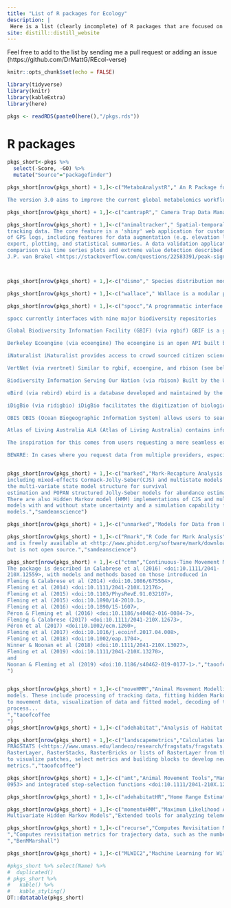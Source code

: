 ```yaml
---
title: "List of R packages for Ecology"
description: |
 Here is a list (clearly incomplete) of R packages that are focused on Ecology!
site: distill::distill_website
---
```

Feel free to add to the list by sending me a pull request or adding an issue (https://github.com/DrMattG/REcol-verse)

```r
knitr::opts_chunk$set(echo = FALSE)

```

```r
library(tidyverse)
library(knitr)
library(kableExtra)
library(here)

pkgs <- readRDS(paste0(here(),"/pkgs.rds"))

```

# R packages

```r
pkgs_short<-pkgs %>% 
  select(-Score, -GO) %>% 
  mutate("Source"="packagefinder")

pkgs_short[nrow(pkgs_short) + 1,]<-c("MetaboAnalystR"," An R Package for Comprehensive Analysis of Metabolomics Data","MetaboAnalystR 3.0 contains the R functions and libraries underlying the popular MetaboAnalyst web server, including metabolomic data analysis, visualization, and functional interpretation. The package is synchronized with the MetaboAnalyst web server. After installing and loading the package, users will be able to reproduce the same results from their local computers using the corresponding R command history downloaded from MetaboAnalyst web site, thereby achieving maximum flexibility and reproducibility.

The version 3.0 aims to improve the current global metabolomics workflow by implementing a fast parameter optimization algorithm for peak picking, and automated identification of the most suitable method for batch effect correction from 12 well-established approaches. In addition, more support for functional interpretation directly from m/z peaks via mummichog2 (PMID: 23861661), and a new pathway-based method to integrate multi'omics data has been added. To demonstrate this new functionality, we provide the \"MetaboAnalystR 3.0 Workflow: Towards an Optimized Workflow for Global Metabolomics\" vignette, available here as a PDF. In this vignette, we perform end-to-end metabolomics data analysis on the full batch of clinical IBD samples.","volePhD") 

pkgs_short[nrow(pkgs_short) + 1,]<-c("camtrapR"," Camera Trap Data Management and Preparation of Occupancy and Spatial Capture-Recapture Analyses","See the Article in Methods in Ecology and Evolution <https://besjournals.onlinelibrary.wiley.com/doi/full/10.1111/2041-210X.12600> for an overview of the package. The four package vignettes provide examples for the entire workflow.","volePhD") 

pkgs_short[nrow(pkgs_short) + 1,]<-c("animaltracker"," Spatial-temporal analysis and visualisation of animal movement data","Utilities for spatial-temporal analysis and visualization of animal (e.g. cattle)
tracking data. The core feature is a 'shiny' web application for customized processing
of GPS logs, including features for data augmentation (e.g. elevation lookup), data selection,
export, plotting, and statistical summaries. A data validation application allows for side-by-side
comparison via time series plots and extreme value detection described by
J.P. van Brakel <https://stackoverflow.com/questions/22583391/peak-signal-detection-inrealtime-timeseries-data/>.","volePhD") 



pkgs_short[nrow(pkgs_short) + 1,]<-c("dismo"," Species distribution modelling","Functions for species distribution modeling, that is, predicting entire geographic distributions form occurrences at a number of sites and the environment at these sites","StatsForBios") 

pkgs_short[nrow(pkgs_short) + 1,]<-c("wallace"," Wallace is a modular platform for reproducible modeling of species niches and distributions, written in R","Wallace is a modular platform for reproducible modeling of species niches and distributions, written in R. The application guides users through a complete analysis, from the acquisition of data to visualizing model predictions on an interactive map, thus bundling complex workflows into a single, streamlined interface.","StatsForBios")

pkgs_short[nrow(pkgs_short) + 1,]<-c("spocc","A programmatic interface to many species occurrence data sources","At rOpenSci, we have been writing R packages to interact with many sources of species occurrence data, including GBIF, Vertnet, BISON, iNaturalist, the Berkeley ecoengine, and eBird. Other databases are out there as well, which we can pull in. spocc is an R package to query and collect species occurrence data from many sources. The goal is to to create a seamless search experience across data sources, as well as creating unified outputs across data sources.

spocc currently interfaces with nine major biodiversity repositories

Global Biodiversity Information Facility (GBIF) (via rgbif) GBIF is a government funded open data repository with several partner organizations with the express goal of providing access to data on Earth's biodiversity. The data are made available by a network of member nodes, coordinating information from various participant organizations and government agencies.

Berkeley Ecoengine (via ecoengine) The ecoengine is an open API built by the Berkeley Initiative for Global Change Biology. The repository provides access to over 3 million specimens from various Berkeley natural history museums. These data span more than a century and provide access to georeferenced specimens, species checklists, photographs, vegetation surveys and resurveys and a variety of measurements from environmental sensors located at reserves across University of California's natural reserve system.

iNaturalist iNaturalist provides access to crowd sourced citizen science data on species observations.

VertNet (via rvertnet) Similar to rgbif, ecoengine, and rbison (see below), VertNet provides access to more than 80 million vertebrate records spanning a large number of institutions and museums primarly covering four major disciplines (mammology, herpetology, ornithology, and icthyology).

Biodiversity Information Serving Our Nation (via rbison) Built by the US Geological Survey's core science analytic team, BISON is a portal that provides access to species occurrence data from several participating institutions.

eBird (via rebird) ebird is a database developed and maintained by the Cornell Lab of Ornithology and the National Audubon Society. It provides real-time access to checklist data, data on bird abundance and distribution, and communtiy reports from birders.

iDigBio (via ridigbio) iDigBio facilitates the digitization of biological and paleobiological specimens and their associated data, and houses specimen data, as well as providing their specimen data via RESTful web services.

OBIS OBIS (Ocean Biogeographic Information System) allows users to search marine species datasets from all of the world's oceans.

Atlas of Living Australia ALA (Atlas of Living Australia) contains information on all the known species in Australia aggregated from a wide range of data providers: museums, herbaria, community groups, government departments, individuals and universities; it contains more than 50 million occurrence records.

The inspiration for this comes from users requesting a more seamless experience across data sources, and from our work on a similar package for taxonomy data (taxize).

BEWARE: In cases where you request data from multiple providers, especially when including GBIF, there could be duplicate records since many providers' data eventually ends up with GBIF. See ?spocc_duplicates, after installation, for more.","StatsForBios")


pkgs_short[nrow(pkgs_short) + 1,]<-c("marked","Mark-Recapture Analysis for Survival and Abundance Estimation","Functions for fitting various models to capture-recapture data
including mixed-effects Cormack-Jolly-Seber(CJS) and multistate models and
the multi-variate state model structure for survival
estimation and POPAN structured Jolly-Seber models for abundance estimation.
There are also Hidden Markov model (HMM) implementations of CJS and multistate
models with and without state uncertainty and a simulation capability for HMM
models.","samdeanscience")

pkgs_short[nrow(pkgs_short) + 1,]<-c("unmarked","Models for Data from Unmarked Animals","Fits hierarchical models of animal abundance and occurrence to data collected using survey methods such as point counts, site occupancy sampling, distance sampling, removal sampling, and double observer sampling. Parameters governing the state and observation processes can be modeled as functions of covariates.","samdeanscience")

pkgs_short[nrow(pkgs_short) + 1,]<-c("Rmark","R Code for Mark Analysis","An interface to the software package MARK that constructs input files for MARK and extracts the output. MARK was developed by Gary White
and is freely available at <http://www.phidot.org/software/mark/downloads/>
but is not open source.","samdeanscience")

pkgs_short[nrow(pkgs_short) + 1,]<-c("ctmm","Continuous-Time Movement Modeling","Functions for identifying, fitting, and applying continuous-space, continuoustime stochastic movement models to animal tracking data.
The package is described in Calabrese et al (2016) <doi:10.1111/2041-
210X.12559>, with models and methods based on those introduced in
Fleming & Calabrese et al (2014) <doi:10.1086/675504>,
Fleming et al (2014) <doi:10.1111/2041-210X.12176>,
Fleming et al (2015) <doi:10.1103/PhysRevE.91.032107>,
Fleming et al (2015) <doi:10.1890/14-2010.1>,
Fleming et al (2016) <doi:10.1890/15-1607>,
Péron & Fleming et al (2016) <doi:10.1186/s40462-016-0084-7>,
Fleming & Calabrese (2017) <doi:10.1111/2041-210X.12673>,
Péron et al (2017) <doi:10.1002/ecm.1260>,
Fleming et al (2017) <doi:10.1016/j.ecoinf.2017.04.008>,
Fleming et al (2018) <doi:10.1002/eap.1704>,
Winner & Noonan et al (2018) <doi:10.1111/2041-210X.13027>,
Fleming et al (2019) <doi:10.1111/2041-210X.13270>,
and
Noonan & Fleming et al (2019) <doi:10.1186/s40462-019-0177-1>.","taoofcoffee
")


pkgs_short[nrow(pkgs_short) + 1,]<-c("moveHMM","Animal Movement Modelling using Hidden Markov Models","Provides tools for animal movement modelling using hidden Markov
models. These include processing of tracking data, fitting hidden Markov models
to movement data, visualization of data and fitted model, decoding of the state
process...
","taoofcoffee
")
pkgs_short[nrow(pkgs_short) + 1,]<-c("adehabitat","Analysis of Habitat Selection by Animals","A collection of tools for the analysis of habitat selection by animals.","taoofcoffee")

pkgs_short[nrow(pkgs_short) + 1,]<-c("landscapemetrics","Calculates landscape metrics for categorical landscape patterns in a tidy workflow.", "landscapemetrics reimplements the most common metrics from
FRAGSTATS (<https://www.umass.edu/landeco/research/fragstats/fragstats.html>) and new ones from the current literature on landscape metrics.This package supports raster spatial objects and takes
RasterLayer, RasterStacks, RasterBricks or lists of RasterLayer from the raster package as input arguments. It further provides utility functions
to visualize patches, select metrics and building blocks to develop new
metrics.","taoofcoffee")

pkgs_short[nrow(pkgs_short) + 1,]<-c("amt","Animal Movement Tools","Manage and analyze animal movement data. The functionality of 'amt' includes methods to calculate track statistics (e.g. step lengths, speed, or turning angles), prepare data for fitting habitat selection analyses (resource selection functions and step-selection functions <doi:10.1890/04-
0953> and integrated step-selection functions <doi:10.1111/2041-210X.12528>), and simulation of space-use from fitted step-selection functions <doi:10.1002/ecs2.1771>.","BenMMarshall")

pkgs_short[nrow(pkgs_short) + 1,]<-c("adehabitatHR","Home Range Estimation","A collection of tools for the estimation of animals home range.","BenMMarshall")

pkgs_short[nrow(pkgs_short) + 1,]<-c("momentuHMM","Maximum Likelihood Analysis of Animal Movement Behavior Using
Multivariate Hidden Markov Models","Extended tools for analyzing telemetry data using generalized hidden Markov models. Features of momentuHMM (pronounced ``momentum'') include data pre-processing and visualization, fitting HMMs to location and auxiliary biotelemetry or environmental data, biased and correlated random walk movement models, hierarchical HMMs, multiple imputation for incorporating location measurement error and missing data, user-specified design matrices and constraints for covariate modelling of parameters, random effects, decoding of the state process, visualization of fitted models, model checking and selection, and simulation. See McClintock and Michelot (2018) <doi:10.1111/2041-210X.12995>","BenMMarshall")

pkgs_short[nrow(pkgs_short) + 1,]<-c("recurse","Computes Revisitation Metrics for Trajectory Data
","Computes revisitation metrics for trajectory data, such as the number of revisitations for each location as well as the time spent for that visit and the time since the previous visit. Also includes functions to plot data.
","BenMMarshall")

pkgs_short[nrow(pkgs_short) + 1,]<-c("MLWIC2","Machine Learning for Wildlife Image Classification","MLWIC2 can be used to automatically classify camera trap images or to train new models for image classification, it contains two pre-trained models: the species_model identifies 58 species and empty images, and the empty_animal model distinguishes between images with animals and those that are empty. MLWIC2 also contains Shiny apps for running the functions. These can be accessed using runShiny. In the steps below, you can see Shiny options for some steps. This indicates that you can run these steps with Shiny apps by running the function provied. Note that when you are using Shiny apps to select directories and files, you can only navigate using the top part half of the screen and you must scroll to the bottom of the window to find the Select button.","Thorbjörn Sievert")

```


```r
#pkgs_short %>% select(Name) %>% 
#  duplicated()
# pkgs_short %>% 
#   kable() %>% 
#   kable_styling()
DT::datatable(pkgs_short)
```

